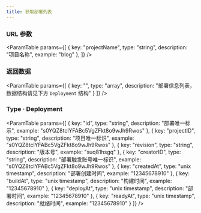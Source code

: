 ```yaml
---
title: 获取部署列表
---
```



<Metadata 
    title="获取部署列表"
    verb="GET"
    path="/v1/projects/:projectName/deployments"
/>

### URL 参数

<ParamTable
    params={[
        {
            key: "projectName",
            type: "string",
            description: "项目名称",
            example: "blog"
        },
    ]}
/>

### 返回数据

<ParamTable
    params={[
        {
            key: "",
            type: "array",
            description: "部署信息列表，数据结构请见下方 `Deployment` 结构"
        }
    ]}
/>

### Type · Deployment


<ParamTable
    params={[
        {
            key: "id",
            type: "string",
            description: "部署唯一标示",
            example: "s0YQZ8tclYFABc5VgZFkt8o9wJh9Rwos"
        },
        {
            key: "projectID",
            type: "string",
            description: "项目唯一标识",
            example: "s0YQZ8tclYFABc5VgZFkt8o9wJh9Rwos"
        },
        {
            key: "revision",
            type: "string",
            description: "版本号",
            example: "suq81hsgq"
        },
        {
            key: "creatorID",
            type: "string",
            description: "部署触发账号唯一标识",
            example: "s0YQZ8tclYFABc5VgZFkt8o9wJh9Rwos"
        },
        {
            key: "createdAt",
            type: "unix timestamp",
            description: "部署创建时间",
            example: "12345678910"
        },
        {
            key: "buildAt",
            type: "unix timestamp",
            description: "构建时间",
            example: "12345678910"
        },
        {
            key: "deployAt",
            type: "unix timestamp",
            description: "部署时间",
            example: "12345678910"
        },
        {
            key: "readyAt",
            type: "unix timestamp",
            description: "就绪时间",
            example: "12345678910"
        }
    ]}
/>